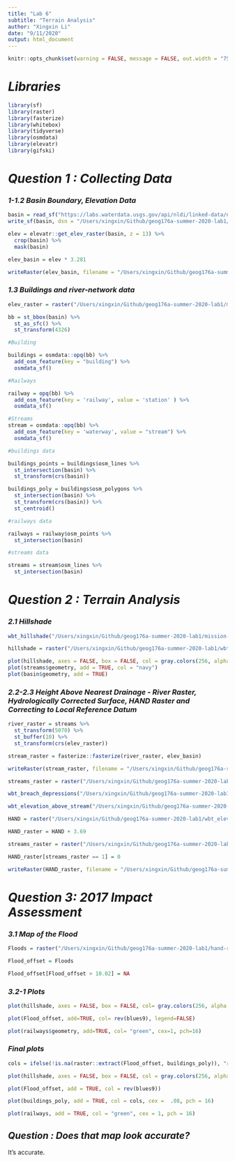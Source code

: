 ```yaml
---
title: "Lab 6"
subtitle: "Terrain Analysis"
author: "Xingxin Li"
date: "9/11/2020"
output: html_document
---
```


```r
knitr::opts_chunk$set(warning = FALSE, message = FALSE, out.width = "75%", fig.align = 'center')
```

# _Libraries_
```r
library(sf)        
library(raster)    
library(fasterize) 
library(whitebox)  
library(tidyverse)
library(osmdata)   
library(elevatr)   
library(gifski)    
```

# _Question 1 : Collecting Data_
### _1-1.2 Basin Boundary, Elevation Data_
```r
basin = read_sf("https://labs.waterdata.usgs.gov/api/nldi/linked-data/nwissite/USGS-11119750/basin/")
write_sf(basin, dsn = "/Users/xingxin/Github/geog176a-summer-2020-lab1/USGS-11119750.gpkg")

elev = elevatr::get_elev_raster(basin, z = 13) %>% 
  crop(basin) %>%
  mask(basin)

elev_basin = elev * 3.281

writeRaster(elev_basin, filename = "/Users/xingxin/Github/geog176a-summer-2020-lab1/mission-creek-basin-elev.tif", overwrite = TRUE)

```

### _1.3 Buildings and river-network data_
```r
elev_raster = raster("/Users/xingxin/Github/geog176a-summer-2020-lab1/mission-creek-basin-elev.tif")

bb = st_bbox(basin) %>%
  st_as_sfc() %>%
  st_transform(4326)

#Building

buildings = osmdata::opq(bb) %>% 
  add_osm_feature(key = "building") %>% 
  osmdata_sf()

#Railways

railway = opq(bb) %>% 
  add_osm_feature(key = 'railway', value = 'station' ) %>%
  osmdata_sf()

#Streams
stream = osmdata::opq(bb) %>% 
  add_osm_feature(key = 'waterway', value = "stream") %>%
  osmdata_sf() 

#buildings data

buildings_points = buildings$osm_lines %>% 
  st_intersection(basin) %>%
  st_transform(crs(basin)) 

buildings_poly = buildings$osm_polygons %>% 
  st_intersection(basin) %>%
  st_transform(crs(basin)) %>%
  st_centroid()

#railways data

railways = railway$osm_points %>% 
  st_intersection(basin) 

#streams data

streams = stream$osm_lines %>% 
  st_intersection(basin) 
```

# _Question 2 : Terrain Analysis_
### _2.1 Hillshade_
```r
wbt_hillshade("/Users/xingxin/Github/geog176a-summer-2020-lab1/mission-creek-basin-elev.tif","/Users/xingxin/Github/geog176a-summer-2020-lab1/wbt-hillside.tif")
```


```r
hillshade = raster("/Users/xingxin/Github/geog176a-summer-2020-lab1/wbt-hillside.tif")

plot(hillshade, axes = FALSE, box = FALSE, col = gray.colors(256, alpha = 0.5), main = "Hillshade", legend = FALSE)
plot(streams$geometry, add = TRUE, col = "navy")
plot(basin$geometry, add = TRUE)
```


### _2.2-2.3 Height Above Nearest Drainage - River Raster, Hydrologically Corrected Surface, HAND Raster and Correcting to Local Reference Datum_
```r
river_raster = streams %>%
  st_transform(5070) %>%
  st_buffer(10) %>%
  st_transform(crs(elev_raster))

stream_raster = fasterize::fasterize(river_raster, elev_basin)

writeRaster(stream_raster, filename = "/Users/xingxin/Github/geog176a-summer-2020-lab1/river-raster.tif", overwrite = TRUE)
```


```r
streams_raster = raster("/Users/xingxin/Github/geog176a-summer-2020-lab1/river-raster.tif")

wbt_breach_depressions("/Users/xingxin/Github/geog176a-summer-2020-lab1/mission-creek-basin-elev.tif","/Users/xingxin/Github/geog176a-summer-2020-lab1/hydro-corr-surf-elev.tif")

wbt_elevation_above_stream("/Users/xingxin/Github/geog176a-summer-2020-lab1/hydro-corr-surf-elev.tif","/Users/xingxin/Github/geog176a-summer-2020-lab1/river-raster.tif", "/Users/xingxin/Github/geog176a-summer-2020-lab1/wbt_elevation_above_stream.tif")

```


```r
HAND = raster("/Users/xingxin/Github/geog176a-summer-2020-lab1/wbt_elevation_above_stream.tif")

HAND_raster = HAND + 3.69

streams_raster = raster("/Users/xingxin/Github/geog176a-summer-2020-lab1/river-raster.tif")

HAND_raster[streams_raster == 1] = 0

writeRaster(HAND_raster, filename = "/Users/xingxin/Github/geog176a-summer-2020-lab1/hand-raster.tif", overwrite = TRUE)

```


# _Question 3: 2017 Impact Assessment_
### _3.1 Map of the Flood_
```r

Floods = raster("/Users/xingxin/Github/geog176a-summer-2020-lab1/hand-raster.tif")

Flood_offset = Floods

Flood_offset[Flood_offset > 10.02] = NA

```

### _3.2-1 Plots_
```r
plot(hillshade, axes = FALSE, box = FALSE, col= gray.colors(256, alpha = .5), legend=FALSE)

plot(Flood_offset, add=TRUE, col= rev(blues9), legend=FALSE)

plot(railways$geometry, add=TRUE, col= "green", cex=1, pch=16)
```


### _Final plots_
```r
cols = ifelse(!is.na(raster::extract(Flood_offset, buildings_poly)), "red", "black")

plot(hillshade, axes = FALSE, box = FALSE, col = gray.colors(256, alpha = 0.5), legend = FALSE, main = paste(sum(cols =="red"), "impacted building", "10.02 foot stage"), cex = 0.5)

plot(Flood_offset, add = TRUE, col = rev(blues9))

plot(buildings_poly, add = TRUE, col = cols, cex =  .08, pch = 16)

plot(railways, add = TRUE, col = "green", cex = 1, pch = 16)

```
## _Question : Does that map look accurate?_
It's accurate.



